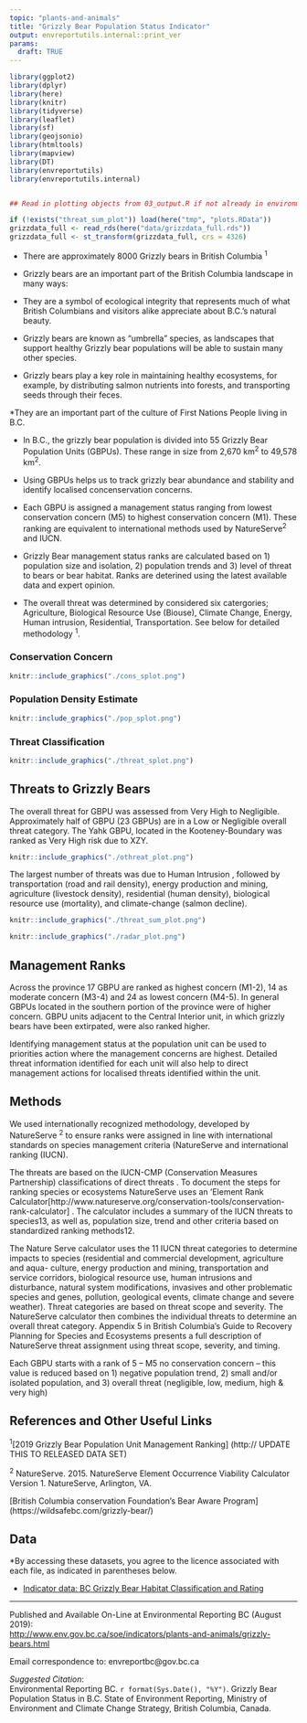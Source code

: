 ```yaml
---
topic: "plants-and-animals"
title: "Grizzly Bear Population Status Indicator"
output: envreportutils.internal::print_ver
params:
  draft: TRUE
---
```

<!--
# Copyright 2019 Province of British Columbia
#
# Licensed under the Apache License, Version 2.0 (the "License");
# you may not use this file except in compliance with the License.
# You may obtain a copy of the License at
#
# http://www.apache.org/licenses/LICENSE-2.0
#
# Unless required by applicable law or agreed to in writing, software distributed under the License is distributed on an "AS IS" BASIS,
# WITHOUT WARRANTIES OR CONDITIONS OF ANY KIND, either express or implied.
# See the License for the specific language governing permissions and limitations under the License.

-->
```r
library(ggplot2)
library(dplyr)
library(here)
library(knitr)
library(tidyverse)
library(leaflet)
library(sf)
library(geojsonio)
library(htmltools)
library(mapview)
library(DT)
library(envreportutils)
library(envreportutils.internal)


## Read in plotting objects from 03_output.R if not already in environment

if (!exists("threat_sum_plot")) load(here("tmp", "plots.RData"))
grizzdata_full <- read_rds(here("data/grizzdata_full.rds"))
grizzdata_full <- st_transform(grizzdata_full, crs = 4326) 

```

* There are approximately 8000 Grizzly bears in British Columbia ^1^

* Grizzly bears are an important part of the British Columbia landscape in many ways:

* They are a symbol of ecological integrity that represents much of what British Columbians and visitors alike appreciate about B.C.’s natural beauty.

* Grizzly bears are known as “umbrella” species, as landscapes that support healthy Grizzly bear populations will be able to sustain many other species.

* Grizzly bears play a key role in maintaining healthy ecosystems, for example, by distributing salmon nutrients into forests, and transporting seeds through their feces.

*They are an important part of the culture of First Nations People living in B.C.


* In B.C., the grizzly bear population is divided into 55 Grizzly Bear Population Units (GBPUs). These range in size from 2,670 km^2^ to 49,578 km^2^. 

* Using GBPUs helps us to track grizzly bear abundance and stability and identify localised concenservation concerns. 

* Each GBPU is assigned a management status ranging from lowest conservation concern (M5) to  highest conservation concern (M1). These ranking are equivalent to international methods used by NatureServe^2^ and IUCN. 

* Grizzly Bear management status ranks are calculated based on 1) population size and isolation, 2) population trends and 3) level of threat to bears or bear habitat. Ranks are deterined using the latest available data and expert opinion. 

* The overall threat was determined by considered six catergories; Agriculture, Biological Resource Use (Biouse), Climate Change, Energy, Human intrusion, Residential, Transportation. See below for detailed methodology ^1^.  


### Conservation Concern 

```r

knitr::include_graphics("./cons_splot.png")

```

\newpage 

### Population Density Estimate

``` r

knitr::include_graphics("./pop_splot.png")

```

\newpage 

### Threat Classification

``` r

knitr::include_graphics("./threat_splot.png")

```

\newpage 

## Threats to Grizzly Bears

The overall threat for GBPU was assessed from Very High to Negligible. Approximately half of GBPU (23 GBPUs) are in a Low or Negligible overall threat category. The Yahk GBPU, located in the Kooteney-Boundary was ranked as Very High risk due to XZY.


```r

knitr::include_graphics("./othreat_plot.png")

```

The largest number of threats was due to Human Intrusion , followed by transportation (road and rail density), energy production and mining, agriculture (livestock density), residential (human density), biological resource use (mortality), and climate-change (salmon decline).


```r

knitr::include_graphics("./threat_sum_plot.png")

```

\newpage 

```r

knitr::include_graphics("./radar_plot.png")

```


## Management Ranks 

Across the province 17 GBPU are ranked as highest concern (M1-2), 14 as moderate concern (M3-4) and 24 as lowest concern (M4-5). In general GBPUs located in the southern portion of the province were of higher concern. GBPU units adjacent to the Central Interior unit, in which grizzly bears have been extirpated, were also ranked higher.  

Identifying management status at the population unit can be used to priorities action where the management concerns are highest. Detailed threat information identified for each unit will also help to direct management actions for localised threats identified within the unit.

## Methods

We used internationally recognized methodology, developed by NatureServe ^2^ to ensure ranks were assigned in line with international standards on species management criteria (NatureServe and international ranking (IUCN). 

The threats are based on the IUCN-CMP (Conservation Measures Partnership) classifications of direct threats . To document the steps for ranking species or ecosystems NatureServe uses an ‘Element Rank Calculator[http://www.natureserve.org/conservation-tools/conservation-rank-calculator] . The calculator includes a summary of the IUCN threats to species13, as well as, population size, trend and other criteria based on standardized ranking methods12. 

The Nature Serve calculator uses the 11 IUCN threat categories  to determine impacts to species (residential and commercial development, agriculture and aqua- culture, energy production and mining, transportation and service corridors, biological resource use, human intrusions and disturbance, natural system modifications, invasives and other problematic species and genes, pollution, geological events, climate change and severe weather). Threat categories are based on threat scope and severity. The NatureServe calculator then combines the individual threats to determine an overall threat category. Appendix 5 in British Columbia’s Guide to Recovery Planning for Species and Ecosystems presents a full description of NatureServe threat assignment using threat scope, severity, and timing. 

Each GBPU starts with a rank of 5 – M5 no conservation concern – this value is reduced based on 1) negative population trend, 2) small and/or isolated population, and 3) overall threat (negligible, low, medium, high & very high) 


\newpage 

## References and Other Useful Links

^1^[2019 Grizzly Bear Population Unit Management Ranking] (http:// UPDATE THIS TO RELEASED DATA SET)

^2^ NatureServe. 2015. NatureServe Element Occurrence Viability Calculator Version 1. NatureServe, Arlington, VA. 


[British Columbia conservation Foundation's Bear Aware Program] (https://wildsafebc.com/grizzly-bear/)

## Data

\*By accessing these datasets, you agree to the licence associated with each file, as indicated in parentheses below.

- [Indicator data: BC Grizzly Bear Habitat Classification and Rating](https://catalogue.data.gov.bc.ca/dataset/bc-grizzly-bear-habitat-classification-and-rating)

----

Published and Available On-Line at Environmental Reporting BC (August 2019):  
<http://www.env.gov.bc.ca/soe/indicators/plants-and-animals/grizzly-bears.html>

Email correspondence to: envreportbc@gov.bc.ca

*Suggested Citation*:  
Environmental Reporting BC. `r format(Sys.Date(), "%Y")`. Grizzly Bear Population Status in B.C. State of Environment Reporting, Ministry of Environment and Climate Change Strategy, British Columbia, Canada.




